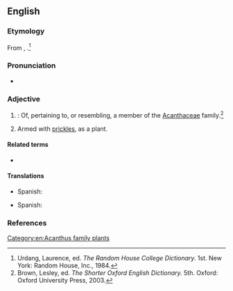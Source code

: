 ==English==

===Etymology===
From {{etyl|NL.|en}} {{m|la|Acanthaceae}}, {{suffix|en||ous}}.<ref name=RHD>Urdang, Laurence, ed. ''The Random House College Dictionary.'' 1st. New York: Random House, Inc., 1984.</ref>

===Pronunciation===
* {{a|US}} {{IPA|/ˌæk.n̩ˈθeɪ.ʃəs/|/ˌæk.ænˈθeɪ.ʃəs/|lang=en}}
*: {{rhymes|eɪʃəs|lang=en}}

===Adjective===
{{en-adj}}

# {{lb|en|botany}}: Of, pertaining to, or resembling, a member of the [[Acanthaceae]] family.{{defdate|First attested in the mid 18th century.}}<ref name=SOED>Brown, Lesley, ed. ''The Shorter Oxford English Dictionary.'' 5th. Oxford: Oxford University Press, 2003.</ref>
# Armed with [[prickles]], as a plant.

====Related terms====
* {{l|en|acantha}}

====Translations====
{{trans-top|armed with prickles}}
* Spanish: {{t+|es|acantáceo}}
{{trans-mid}}
{{trans-bottom}}

{{trans-top|pertaining to the acanthus family}}
* Spanish: {{t+|es|acantáceo}}
{{trans-mid}}
{{trans-bottom}}

===References===
<references/>

[[Category:en:Acanthus family plants]]